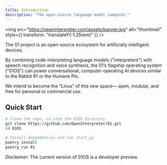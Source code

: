 ```yaml
---
title: Introduction
description: "The open-source language model computer."
---
```


<img
  src="https://openinterpreter.com/assets/banner.jpg"
  alt="thumbnail"
  style={{ transform: "translateY(-1.25rem)" }}
/>

The 01 project is an open-source ecosystem for artificially intelligent devices.

By combining code-interpreting language models ("interpreters") with speech recognition and voice synthesis, the 01’s flagship operating system ("01OS") can power conversational, computer-operating AI devices similar to the Rabbit R1 or the Humane Pin.

We intend to become the “Linux” of this new space— open, modular, and free for personal or commercial use.

## Quick Start

```bash
# Clone the repo, cd into the 01OS directory
git clone https://github.com/OpenInterpreter/01.git
cd 01OS

# Install dependencies and run start.py
poetry install
poetry run 01
```

_Disclaimer:_ The current version of 01OS is a developer preview.
